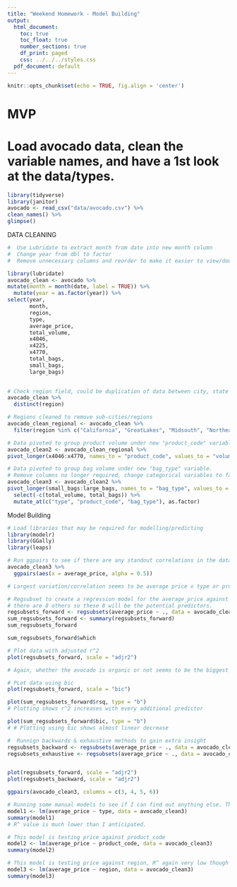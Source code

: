 ```yaml
---
title: "Weekend Homework - Model Building"
output:
  html_document:
    toc: true
    toc_float: true
    number_sections: true
    df_print: paged
    css: ../../../styles.css
  pdf_document: default
---
```


```r
knitr::opts_chunk$set(echo = TRUE, fig.align = 'center')
```

# MVP

# Load avocado data, clean the variable names, and have a 1st look at the data/types.
```r
library(tidyverse)
library(janitor)
avocado <- read_csv("data/avocado.csv") %>% 
clean_names() %>% 
glimpse()
```

DATA CLEANING

```r
#  Use Lubridate to extract month from date into new month column
#  Change year from dbl to factor
#  Remove unnecessary columns and reorder to make it easier to view/double check...personal quirk!

library(lubridate)
avocado_clean <- avocado %>% 
mutate(month = month(date, label = TRUE)) %>% 
  mutate(year = as.factor(year)) %>% 
select(year,
       month,
       region,
       type,
       average_price,
       total_volume,
       x4046,
       x4225,
       x4770,
       total_bags,
       small_bags,
       large_bags)
       
```

```r
# Check region field, could be duplication of data between city, state & regions eg Columbus & Ohio listed
avocado_clean %>% 
  distinct(region)
```


```r
# Regions cleaned to remove sub-cities/regions
avocado_clean_regional <- avocado_clean %>% 
  filter(region %in% c("California", "GreatLakes", "Midsouth", "Northeast", "Plains", "SouthCentral", "Southeast",  "West"))
```

```r
# Data pivoted to group product volume under new "product_code" variable
avocado_clean2 <- avocado_clean_regional %>% 
pivot_longer(x4046:x4770, names_to = "product_code", values_to = "volume")
```

```r
# Data pivoted to group bag volume under new "bag_type" variable.
# Remove columns no longer required, change categorical variables to factors from character data types.
avocado_clean3 <- avocado_clean2 %>% 
pivot_longer(small_bags:large_bags, names_to = "bag_type", values_to = "#_bags") %>% 
  select(-c(total_volume, total_bags)) %>% 
  mutate_at(c("type", "product_code", "bag_type"), as.factor)
```


Model Building

```r
# Load libraries that may be required for modelling/predicting
library(modelr)
library(GGally)
library(leaps)
```

```r
# Run ggpairs to see if there are any standout correlations in the data
avocado_clean3 %>% 
  ggpairs(aes(x = average_price, alpha = 0.5))

# Largest variation/correlation seems to be average price x type or product_code
```

```r
# Regsubset to create a regression model for the average_price against all other variables, 
# there are 8 others so these 8 will be the potential predictors.
regsubsets_forward <- regsubsets(average_price ~ ., data = avocado_clean3, nvmax = 8, method = "forward")
sum_regsubsets_forward <- summary(regsubsets_forward)
sum_regsubsets_forward
```

```r
sum_regsubsets_forward$which
```

```r
# Plot data with adjusted r^2
plot(regsubsets_forward, scale = "adjr2")

# Again, whether the avocado is organic or not seems to be the biggest factor on price
```

```r
# PLot data using bic
plot(regsubsets_forward, scale = "bic")
```

```r
plot(sum_regsubsets_forward$rsq, type = "b")
# Plotting shows r^2 increases with every additional predictor
```

```r
plot(sum_regsubsets_forward$bic, type = "b")
# # Plotting using bic shows almost linear decrease
```

```r
#  Runnign backwards & exhaustive methods to gain extra insight
regsubsets_backward <- regsubsets(average_price ~ ., data = avocado_clean3, nvmax = 8, method = "backward")
regsubsets_exhaustive <- regsubsets(average_price ~ ., data = avocado_clean3, nvmax = 8, method = "exhaustive")


plot(regsubsets_forward, scale = "adjr2")
plot(regsubsets_backward, scale = "adjr2")
```

```r
ggpairs(avocado_clean3, columns = c(3, 4, 5, 6))
```

```r
# Running some manual models to see if I can find out anything else. This one is price against type i.e. organic or not
model1 <- lm(average_price ~ type, data = avocado_clean3)
summary(model1)
# R^ value is much lower than I anticipated.
```
```r
# This model is testing price against product_code
model2 <- lm(average_price ~ product_code, data = avocado_clean3)
summary(model2)
```

```r
# This model is testing price against region, R^ again very low though
model3 <- lm(average_price ~ region, data = avocado_clean3)
summary(model3)

```

